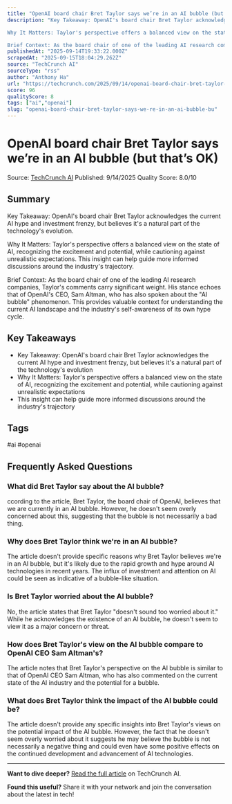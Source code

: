 ```yaml
---
title: "OpenAI board chair Bret Taylor says we’re in an AI bubble (but that’s OK)"
description: "Key Takeaway: OpenAI's board chair Bret Taylor acknowledges the current AI hype and investment frenzy, but believes it's a natural part of the technology's evolution.

Why It Matters: Taylor's perspective offers a balanced view on the state of AI, recognizing the excitement and potential, while cautioning against unrealistic expectations. This insight can help guide more informed discussions around the industry's trajectory.

Brief Context: As the board chair of one of the leading AI research companies, Taylor's comments carry significant weight. His stance echoes that of OpenAI's CEO, Sam Altman, who has also spoken about the \"AI bubble\" phenomenon. This provides valuable context for understanding the current AI landscape and the industry's self-awareness of its own hype cycle."
publishedAt: "2025-09-14T19:33:22.000Z"
scrapedAt: "2025-09-15T18:04:29.262Z"
source: "TechCrunch AI"
sourceType: "rss"
author: "Anthony Ha"
url: "https://techcrunch.com/2025/09/14/openai-board-chair-bret-taylor-says-were-in-an-ai-bubble-but-thats-ok/"
score: 96
qualityScore: 8
tags: ["ai","openai"]
slug: "openai-board-chair-bret-taylor-says-we-re-in-an-ai-bubble-bu"
---
```


<script type="application/ld+json">
{
  "@context": "https://schema.org",
  "@type": "Article",
  "headline": "OpenAI board chair Bret Taylor says we’re in an AI bubble (but that’s OK)",
  "description": "Key Takeaway: OpenAI's board chair Bret Taylor acknowledges the current AI hype and investment frenzy, but believes it's a natural part of the technology's evolution.\n\nWhy It Matters: Taylor's perspective offers a balanced view on the state of AI, recognizing the excitement and potential, while cautioning against unrealistic expectations. This insight can help guide more informed discussions around the industry's trajectory.\n\nBrief Context: As the board chair of one of the leading AI research companies, Taylor's comments carry significant weight. His stance echoes that of OpenAI's CEO, Sam Altman, who has also spoken about the \"AI bubble\" phenomenon. This provides valuable context for understanding the current AI landscape and the industry's self-awareness of its own hype cycle.",
  "author": {
    "@type": "Person",
    "name": "Anthony Ha"
  },
  "publisher": {
    "@type": "Organization",
    "name": "TechPulse Daily",
    "url": "https://techpulse-daily.com"
  },
  "datePublished": "2025-09-14T19:33:22.000Z",
  "dateModified": "2025-09-15T23:46:59.964Z",
  "url": "https://techpulse-daily.com/posts/openai-board-chair-bret-taylor-says-we-re-in-an-ai-bubble-bu",
  "mainEntityOfPage": {
    "@type": "WebPage",
    "@id": "https://techpulse-daily.com/posts/openai-board-chair-bret-taylor-says-we-re-in-an-ai-bubble-bu"
  }
}
</script>
<script type="application/ld+json">
{
  "@context": "https://schema.org",
  "@type": "FAQPage",
  "mainEntity": [
    {
      "@type": "Question",
      "name": "What did Bret Taylor say about the AI bubble?",
      "acceptedAnswer": {
        "@type": "Answer",
        "text": "ccording to the article, Bret Taylor, the board chair of OpenAI, believes that we are currently in an AI bubble. However, he doesn't seem overly concerned about this, suggesting that the bubble is not necessarily a bad thing."
      }
    },
    {
      "@type": "Question",
      "name": "Why does Bret Taylor think we're in an AI bubble?",
      "acceptedAnswer": {
        "@type": "Answer",
        "text": "The article doesn't provide specific reasons why Bret Taylor believes we're in an AI bubble, but it's likely due to the rapid growth and hype around AI technologies in recent years. The influx of investment and attention on AI could be seen as indicative of a bubble-like situation."
      }
    },
    {
      "@type": "Question",
      "name": "Is Bret Taylor worried about the AI bubble?",
      "acceptedAnswer": {
        "@type": "Answer",
        "text": "No, the article states that Bret Taylor \"doesn't sound too worried about it.\" While he acknowledges the existence of an AI bubble, he doesn't seem to view it as a major concern or threat."
      }
    },
    {
      "@type": "Question",
      "name": "How does Bret Taylor's view on the AI bubble compare to OpenAI CEO Sam Altman's?",
      "acceptedAnswer": {
        "@type": "Answer",
        "text": "The article notes that Bret Taylor's perspective on the AI bubble is similar to that of OpenAI CEO Sam Altman, who has also commented on the current state of the AI industry and the potential for a bubble."
      }
    },
    {
      "@type": "Question",
      "name": "What does Bret Taylor think the impact of the AI bubble could be?",
      "acceptedAnswer": {
        "@type": "Answer",
        "text": "The article doesn't provide any specific insights into Bret Taylor's views on the potential impact of the AI bubble. However, the fact that he doesn't seem overly worried about it suggests he may believe the bubble is not necessarily a negative thing and could even have some positive effects on the continued development and advancement of AI technologies."
      }
    }
  ]
}
</script>

# OpenAI board chair Bret Taylor says we’re in an AI bubble (but that’s OK)

<div className="article-meta">
  <span className="source">Source: <a href="https://techcrunch.com/2025/09/14/openai-board-chair-bret-taylor-says-were-in-an-ai-bubble-but-thats-ok/" target="_blank" rel="noopener">TechCrunch AI</a></span>
  <span className="date">Published: 9/14/2025</span>
  <span className="quality">Quality Score: 8.0/10</span>
</div>

## Summary

Key Takeaway: OpenAI's board chair Bret Taylor acknowledges the current AI hype and investment frenzy, but believes it's a natural part of the technology's evolution.

Why It Matters: Taylor's perspective offers a balanced view on the state of AI, recognizing the excitement and potential, while cautioning against unrealistic expectations. This insight can help guide more informed discussions around the industry's trajectory.

Brief Context: As the board chair of one of the leading AI research companies, Taylor's comments carry significant weight. His stance echoes that of OpenAI's CEO, Sam Altman, who has also spoken about the "AI bubble" phenomenon. This provides valuable context for understanding the current AI landscape and the industry's self-awareness of its own hype cycle.

## Key Takeaways

- Key Takeaway: OpenAI's board chair Bret Taylor acknowledges the current AI hype and investment frenzy, but believes it's a natural part of the technology's evolution
- Why It Matters: Taylor's perspective offers a balanced view on the state of AI, recognizing the excitement and potential, while cautioning against unrealistic expectations
- This insight can help guide more informed discussions around the industry's trajectory

## Tags

<span className="tag">#ai</span> <span className="tag">#openai</span>


## Frequently Asked Questions

### What did Bret Taylor say about the AI bubble?

ccording to the article, Bret Taylor, the board chair of OpenAI, believes that we are currently in an AI bubble. However, he doesn't seem overly concerned about this, suggesting that the bubble is not necessarily a bad thing.

### Why does Bret Taylor think we're in an AI bubble?

The article doesn't provide specific reasons why Bret Taylor believes we're in an AI bubble, but it's likely due to the rapid growth and hype around AI technologies in recent years. The influx of investment and attention on AI could be seen as indicative of a bubble-like situation.

### Is Bret Taylor worried about the AI bubble?

No, the article states that Bret Taylor "doesn't sound too worried about it." While he acknowledges the existence of an AI bubble, he doesn't seem to view it as a major concern or threat.

### How does Bret Taylor's view on the AI bubble compare to OpenAI CEO Sam Altman's?

The article notes that Bret Taylor's perspective on the AI bubble is similar to that of OpenAI CEO Sam Altman, who has also commented on the current state of the AI industry and the potential for a bubble.

### What does Bret Taylor think the impact of the AI bubble could be?

The article doesn't provide any specific insights into Bret Taylor's views on the potential impact of the AI bubble. However, the fact that he doesn't seem overly worried about it suggests he may believe the bubble is not necessarily a negative thing and could even have some positive effects on the continued development and advancement of AI technologies.



---

**Want to dive deeper?** [Read the full article](https://techcrunch.com/2025/09/14/openai-board-chair-bret-taylor-says-were-in-an-ai-bubble-but-thats-ok/) on TechCrunch AI.

**Found this useful?** Share it with your network and join the conversation about the latest in tech!
